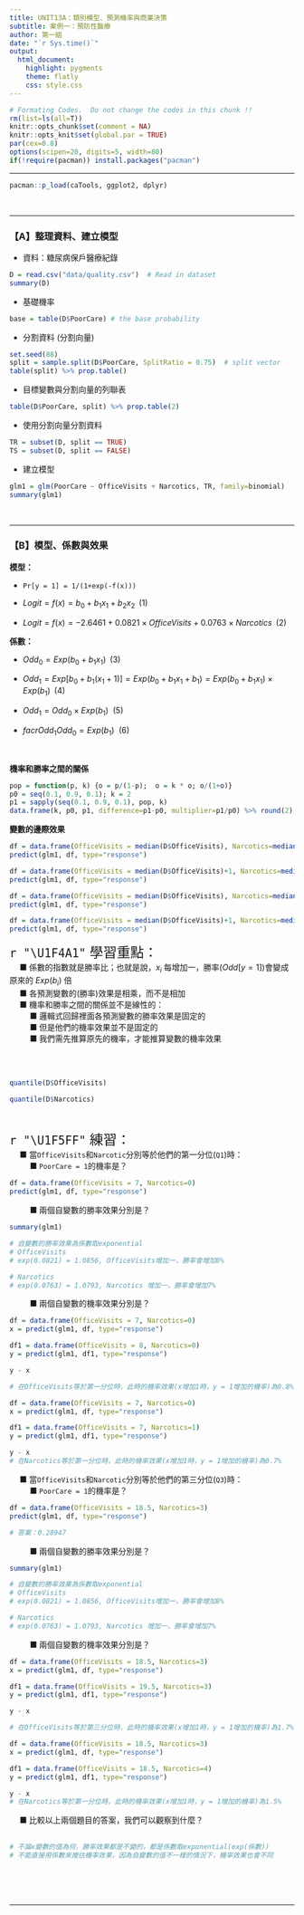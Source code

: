 ```yaml
---
title: UNIT13A：類別模型、預測機率與商業決策 
subtitle: 案例一：預防性醫療
author: 第一組
date: "`r Sys.time()`"
output: 
  html_document:
    highlight: pygments
    theme: flatly
    css: style.css
---
```


```r
# Formating Codes.  Do not change the codes in this chunk !!
rm(list=ls(all=T))
knitr::opts_chunk$set(comment = NA)
knitr::opts_knit$set(global.par = TRUE)
par(cex=0.8)
options(scipen=20, digits=5, width=80)
if(!require(pacman)) install.packages("pacman")
```
<hr>

```r
pacman::p_load(caTools, ggplot2, dplyr)
```
<br><hr>

### 【A】整理資料、建立模型

+ 資料：糖尿病保戶醫療紀錄
```r
D = read.csv("data/quality.csv")  # Read in dataset
summary(D)
```

+ 基礎機率
```r
base = table(D$PoorCare) # the base probability
```

+ 分割資料 (分割向量)
```r
set.seed(88)
split = sample.split(D$PoorCare, SplitRatio = 0.75)  # split vector
table(split) %>% prop.table()
```

+ 目標變數與分割向量的列聯表
```r
table(D$PoorCare, split) %>% prop.table(2)
```

+ 使用分割向量分割資料
```r
TR = subset(D, split == TRUE)
TS = subset(D, split == FALSE)
```

+ 建立模型
```r
glm1 = glm(PoorCare ~ OfficeVisits + Narcotics, TR, family=binomial)
summary(glm1)
```
<br><hr>


### 【B】模型、係數與效果

**模型：**

+ `Pr[y = 1] = 1/(1+exp(-f(x)))` 

+ $Logit = f(x) = b_0 + b_1 x_1 + b_2 x_2 \;\; (1)$

+ $Logit = f(x) = -2.6461 + 0.0821 \times OfficeVisits + 0.0763 \times Narcotics \;\; (2)$

**係數：**

+ $Odd_0 = Exp(b_0 + b_1 x_1)\;\;(3)$

+ $Odd_1 = Exp[b_0 + b_1(x_1+1)] = Exp(b_0 + b_1 x_1 + b_1) = Exp(b_0 + b_1 x_1) \times Exp(b_1) \;\;(4)$

+ $Odd_1 = Odd_0 \times Exp(b_1) \:\:(5)$

+ $facr{Odd_1}{Odd_0} =  Exp(b_1) \:\:(6)$

<br>

**機率和勝率之間的關係** 
```r
pop = function(p, k) {o = p/(1-p);  o = k * o; o/(1+o)}
p0 = seq(0.1, 0.9, 0.1); k = 2
p1 = sapply(seq(0.1, 0.9, 0.1), pop, k)
data.frame(k, p0, p1, difference=p1-p0, multiplier=p1/p0) %>% round(2) 
```

**變數的邊際效果** 
```r
df = data.frame(OfficeVisits = median(D$OfficeVisits), Narcotics=median(D$Narcotics))
predict(glm1, df, type="response")
```

```r
df = data.frame(OfficeVisits = median(D$OfficeVisits)+1, Narcotics=median(D$Narcotics))
predict(glm1, df, type="response")
```

```r
df = data.frame(OfficeVisits = median(D$OfficeVisits), Narcotics=median(D$Narcotics)+1)
predict(glm1, df, type="response")
```

```r
df = data.frame(OfficeVisits = median(D$OfficeVisits)+1, Narcotics=median(D$Narcotics)+1)
predict(glm1, df, type="response")
```

<p class="wwl">
<span style="font-size:24px">`r "\U1F4A1"` 學習重點：</span><br>
&emsp; ■ 係數的指數就是勝率比；也就是說，$x_i$ 每增加一，勝率($Odd[y = 1]$)會變成原來的 $Exp(b_i)$ 倍<br>
&emsp; ■ 各預測變數的(勝率)效果是相乘，而不是相加<br>
&emsp; ■ 機率和勝率之間的關係並不是線性的：<br>
&emsp; &emsp; ■ 邏輯式回歸裡面各預測變數的勝率效果是固定的<br>
&emsp; &emsp; ■ 但是他們的機率效果並不是固定的<br>
&emsp; &emsp; ■ 我們需先推算原先的機率，才能推算變數的機率效果<br><br>
</p class="wwl"><br>


```r
quantile(D$OfficeVisits)
```

```r
quantile(D$Narcotics)
```
<br>

<p class="qiz">
<span style="font-size:24px">`r "\U1F5FF"` 練習： </span><br>
&emsp; ■ 當`OfficeVisits`和`Narcotic`分別等於他們的第一分位(`Q1`)時：<br>
&emsp; &emsp; ■ `PoorCare = 1`的機率是？<br>
```r
df = data.frame(OfficeVisits = 7, Narcotics=0)
predict(glm1, df, type="response")
```

&emsp; &emsp; ■ 兩個自變數的勝率效果分別是？<br>
```r
summary(glm1)
```

```r
# 自變數的勝率效果為係數取exponential
# OfficeVisits
# exp(0.0821) = 1.0856, OfficeVisits增加一，勝率會增加8% 

# Narcotics 
# exp(0.0763) = 1.0793, Narcotics 增加一，勝率會增加7% 
```

&emsp; &emsp; ■ 兩個自變數的機率效果分別是？<br>
```r
df = data.frame(OfficeVisits = 7, Narcotics=0)
x = predict(glm1, df, type="response")

df1 = data.frame(OfficeVisits = 8, Narcotics=0)
y = predict(glm1, df1, type="response")

y - x

# 在OfficeVisits等於第一分位時，此時的機率效果(x增加1時，y = 1增加的機率)為0.8%
```

```r
df = data.frame(OfficeVisits = 7, Narcotics=0)
x = predict(glm1, df, type="response")

df1 = data.frame(OfficeVisits = 7, Narcotics=1)
y = predict(glm1, df1, type="response")

y - x
# 在Narcotics等於第一分位時，此時的機率效果(x增加1時，y = 1增加的機率)為0.7%
```

&emsp; ■ 當`OfficeVisits`和`Narcotic`分別等於他們的第三分位(`Q3`)時：<br>
&emsp; &emsp; ■ `PoorCare = 1`的機率是？<br>
```r
df = data.frame(OfficeVisits = 18.5, Narcotics=3)
predict(glm1, df, type="response")

# 答案：0.28947 
```
&emsp; &emsp; ■ 兩個自變數的勝率效果分別是？<br>
```r
summary(glm1)
```

```r
# 自變數的勝率效果為係數取exponential
# OfficeVisits
# exp(0.0821) = 1.0856, OfficeVisits增加一，勝率會增加8% 

# Narcotics 
# exp(0.0763) = 1.0793, Narcotics 增加一，勝率會增加7% 
```

&emsp; &emsp; ■ 兩個自變數的機率效果分別是？<br>
```r
df = data.frame(OfficeVisits = 18.5, Narcotics=3)
x = predict(glm1, df, type="response")

df1 = data.frame(OfficeVisits = 19.5, Narcotics=3)
y = predict(glm1, df1, type="response")

y - x

# 在OfficeVisits等於第三分位時，此時的機率效果(x增加1時，y = 1增加的機率)為1.7%
```

```r
df = data.frame(OfficeVisits = 18.5, Narcotics=3)
x = predict(glm1, df, type="response")

df1 = data.frame(OfficeVisits = 18.5, Narcotics=4)
y = predict(glm1, df1, type="response")

y - x
# 在Narcotics等於第一分位時，此時的機率效果(x增加1時，y = 1增加的機率)為1.5%
```

&emsp; ■ 比較以上兩個題目的答案，我們可以觀察到什麼？<br><br>
```r
# 不論x變數的值為何，勝率效果都是不變的，都是係數取exponential(exp(係數))
# 不能直接用係數來推估機率效果，因為自變數的值不一樣的情況下，機率效果也會不同
```

</p class="qiz">

<br><br><br><hr>



